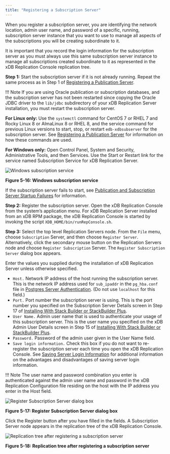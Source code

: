 ```yaml
---
title: "Registering a Subscription Server"
---
```


<div id="registering_subscription_server" class="registered_link"></div>

When you register a subscription server, you are identifying the network location, admin user name, and password of a specific, running, subscription server instance that you want to use to manage all aspects of the subscriptions you will be creating subordinate to it.

It is important that you record the login information for the subscription server as you must always use this same subscription server instance to manage all subscriptions created subordinate to it as represented in the xDB Replication Console replication tree.

**Step 1:** Start the subscription server if it is not already running. Repeat the same process as in Step 1 of [Registering a Publication Server](../02_creating_publication/01_registering_publication_server/#registering_publication_server).

!!! Note
    If you are using Oracle publication or subscription databases, and the subscription server has not been restarted since copying the Oracle JDBC driver to the `lib/jdbc` subdirectory of your xDB Replication Server installation, you must restart the subscription server.

**For Linux only:** Use the `systemctl` command for CentOS 7 or RHEL 7 and Rocky Linux 8 or AlmaLinux 8 or RHEL 8, and the service command for previous Linux versions to start, stop, or restart `edb-xdbsubserver` for the subscription server. See [Registering a Publication Server](../02_creating_publication/01_registering_publication_server/#registering_publication_server) for information on how these commands are used.

**For Windows only:** Open Control Panel, System and Security, Administrative Tools, and then Services. Use the Start or Restart link for the service named Subscription Service for xDB Replication Server.

![Windows subscription service](../../images/image79.png)

**Figure 5-16: Windows subscription service**

If the subscription server fails to start, see [Publication and Subscription Server Startup Failures](../../10_appendix/03_resolving_problems/02_where_to_look_for_errors/#pub_and_sub_startup_failures) for information.

**Step 2:** Register the subscription server. Open the xDB Replication Console from the system’s application menu. For xDB Replication Server installed from an xDB RPM package, the xDB Replication Console is started by invoking the script `XDB_HOME/bin/runRepConsole.sh`.

**Step 3:** Select the top level Replication Servers node. From the `File` menu, choose `Subscription` Server, and then choose `Register Server`. Alternatively, click the secondary mouse button on the Replication Servers node and choose `Register Subscription` Server. The `Register Subscription Server` dialog box appears.

Enter the values you supplied during the installation of xDB Replication Server unless otherwise specified.

-   `Host.` Network IP address of the host running the subscription server. This is the network IP address used for `sub_ipaddr` in the `pg_hba.conf` file in [Postgres Server Authentication](../01_prerequisites/06_verifying_host_accessibility/#postgres_server_auth). (Do not use `localhost` for this field.)
-   `Port.` Port number the subscription server is using. This is the port number you specified on the Subscription Server Details screen in Step 17 of [Installing With Stack Builder or StackBuilder Plus](../../03_installation/01_installing_with_stackbuilder/#installing_with_stackbuilder).
-   `User Name.` Admin user name that is used to authenticate your usage of this subscription server. This is the user name you specified on the xDB Admin User Details screen in Step 15 of [Installing With Stack Builder or StackBuilder Plus](../../03_installation/01_installing_with_stackbuilder/#installing_with_stackbuilder).
-   `Password.` Password of the admin user given in the User Name field.
-   `Save login information.` Check this box if you do not want to re-register the subscription server each time you open the xDB Replication Console. See [Saving Server Login Information](../../04_intro_xdb_console/#saving_server_login_info) for additional information on the advantages and disadvantages of saving server login information.

!!! Note
    The user name and password combination you enter is authenticated against the admin user name and password in the xDB Replication Configuration file residing on the host with the IP address you enter in the Host field.

![Register Subscription Server dialog box](../../images/image64.png)

**Figure 5-17: Register Subscription Server dialog box**

Click the Register button after you have filled in the fields. A Subscription Server node appears in the replication tree of the xDB Replication Console.

![Replication tree after registering a subscription server](../../images/image80.png)

**Figure 5-18: Replication tree after registering a subscription server**

